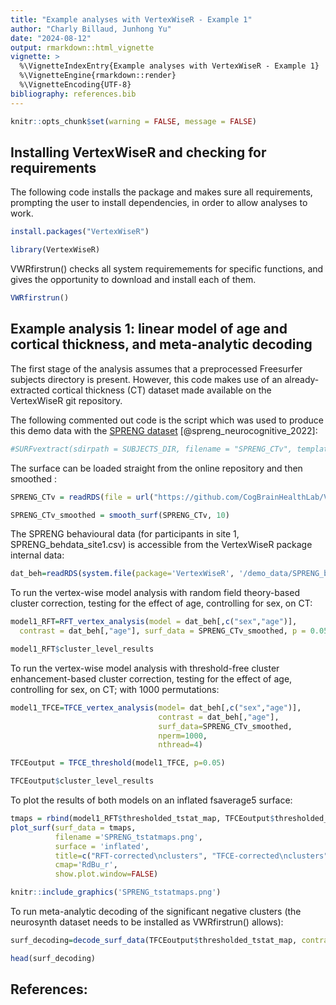 ```yaml
---
title: "Example analyses with VertexWiseR - Example 1"
author: "Charly Billaud, Junhong Yu"
date: "2024-08-12"
output: rmarkdown::html_vignette
vignette: >
  %\VignetteIndexEntry{Example analyses with VertexWiseR - Example 1}
  %\VignetteEngine{rmarkdown::render}
  %\VignetteEncoding{UTF-8}
bibliography: references.bib
---
```


```r
knitr::opts_chunk$set(warning = FALSE, message = FALSE) 
```

## Installing VertexWiseR and checking for requirements

The following code installs the package and makes sure all requirements, prompting the user to install dependencies, in order to allow analyses to work.

```r
install.packages("VertexWiseR") 
```

```r
library(VertexWiseR)
```

VWRfirstrun() checks all system requiremements for specific functions, and gives the opportunity to download and install each of them.

```r
VWRfirstrun()
```

## Example analysis 1: linear model of age and cortical thickness, and meta-analytic decoding

The first stage of the analysis assumes that a preprocessed Freesurfer subjects directory is present. However, this code makes use of an already-extracted cortical thickness (CT) dataset made available on the VertexWiseR git repository.

The following commented out code is the script which was used to produce this demo data with the [SPRENG dataset](https://openneuro.org/datasets/ds003592/versions/1.0.13) [@spreng_neurocognitive_2022]:

```r

#SURFvextract(sdirpath = SUBJECTS_DIR, filename = "SPRENG_CTv", template='fsaverage5', measure = 'thickness', subj_ID = T)

```

The surface can be loaded straight from the online repository and then smoothed :

```r
SPRENG_CTv = readRDS(file = url("https://github.com/CogBrainHealthLab/VertexWiseR/blob/main/inst/demo_data/SPRENG_CTv_site1.rds?raw=TRUE"))

SPRENG_CTv_smoothed = smooth_surf(SPRENG_CTv, 10)
```

The SPRENG behavioural data (for participants in site 1, SPRENG_behdata_site1.csv) is accessible from the VertexWiseR package internal data:

```r
dat_beh=readRDS(system.file(package='VertexWiseR', '/demo_data/SPRENG_behdata_site1.rds')) 
```

To run the vertex-wise model analysis with random field theory-based cluster correction, testing for the effect of age, controlling for sex, on CT:

```r
model1_RFT=RFT_vertex_analysis(model = dat_beh[,c("sex","age")], 
  contrast = dat_beh[,"age"], surf_data = SPRENG_CTv_smoothed, p = 0.05)
```

```r
model1_RFT$cluster_level_results
```

To run the vertex-wise model analysis with threshold-free cluster enhancement-based cluster correction, testing for the effect of age, controlling for sex, on CT; with 1000 permutations:

```r

model1_TFCE=TFCE_vertex_analysis(model= dat_beh[,c("sex","age")], 
                                 contrast = dat_beh[,"age"],
                                 surf_data=SPRENG_CTv_smoothed,
                                 nperm=1000, 
                                 nthread=4) 

TFCEoutput = TFCE_threshold(model1_TFCE, p=0.05)
```

```r
TFCEoutput$cluster_level_results
```

To plot the results of both models on an inflated fsaverage5 surface:

```r
tmaps = rbind(model1_RFT$thresholded_tstat_map, TFCEoutput$thresholded_tstat_map)
plot_surf(surf_data = tmaps, 
          filename ='SPRENG_tstatmaps.png', 
          surface = 'inflated', 
          title=c("RFT-corrected\nclusters", "TFCE-corrected\nclusters"),
          cmap='RdBu_r',
          show.plot.window=FALSE)
```
```r
knitr::include_graphics('SPRENG_tstatmaps.png')
```

To run meta-analytic decoding of the significant negative clusters (the neurosynth dataset needs to be installed as VWRfirstrun() allows):

```r
surf_decoding=decode_surf_data(TFCEoutput$thresholded_tstat_map, contrast="negative")
```

```r
head(surf_decoding)
```
## References: